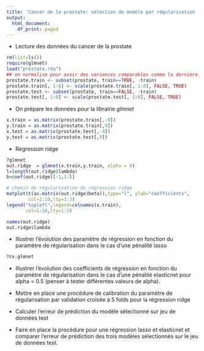 ```yaml
---
title: 'Cancer de la prostate: sélection de modèle par régularisation '
output:
  html_document:
    df_print: paged
---
```


- Lecture des données du cancer de la prostate 

```r
rm(list=ls())
require(glmnet)
load("prostate.rda")
## on normalise pour avoir des variances comparables comme la dernière fois
prostate.train <- subset(prostate, train==TRUE, -train)
prostate.train[, 1:8] <- scale(prostate.train[, 1:8], FALSE, TRUE)
prostate.test <- subset(prostate, train==FALSE, -train)
prostate.test[, 1:8] <- scale(prostate.test[, 1:8], FALSE, TRUE)
```

- On prépare les données pour la librairie _glmnet_ 

```r
x.train = as.matrix(prostate.train[,-9])
y.train = as.matrix(prostate.train[,9])
x.test = as.matrix(prostate.test[,-9])
y.test = as.matrix(prostate.test[,9])
```

- Régression ridge

```r
?glmnet
out.ridge  = glmnet(x.train,y.train, alpha = 0)
l=length(out.ridge$lambda)
b=coef(out.ridge)[-1,1:l]

# chemin de régularisation du régression ridge
matplot(t(as.matrix(out.ridge$beta)),type="l", ylab="coefficients",
        col=1:10,lty=1:3)
legend("topleft",legend=colnames(x.train),
       col=1:10,lty=1:3)

names(out.ridge)
out.ridge$lambda
```

- Illustrer l'évolution des paramètre de régression en fonction du paramètre
de régularisation dans le cas d'une pénalité lasso 

```r
?cv.glmnet
```


- Illustrer l'évolution des coefficients de régression en fonction du paramètre
de régularisation dans le cas d'une pénalité elasticnet pour alpha = 0.5 (penser à tester
différentes valeurs de alpha).

- Mettre en place une procédure de calibration du paramètre de régularisation par validation croisée à 5 folds pour la régression ridge 

- Calculer l'erreur de prédiction du modèle sélectionné sur jeu de données test

- Faire en place la procédure pour une régression lasso et elasticnet et comparer 
l'erreur de prédiction des trois modèles sélectionnés sur le jeu de données test. 
